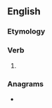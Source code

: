 ==English==

===Etymology===
{{suffix|draw|eth|lang=en}}

===Verb===
{{head|en|verb form}}

# {{en-archaic third-person singular of|draw}}

===Anagrams===
* {{anagrams|en|a=adehrtw|wardeth|wrathed}}